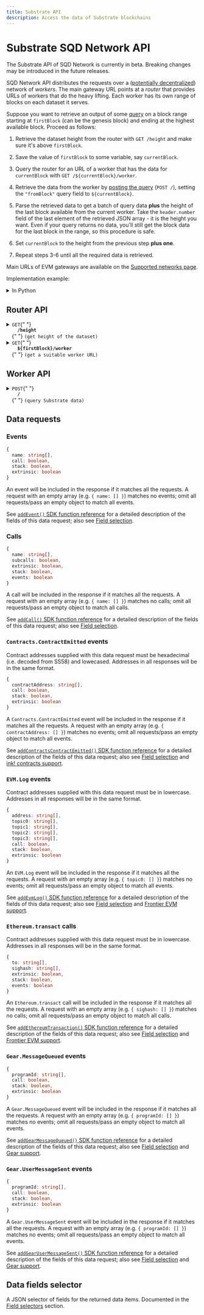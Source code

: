 ```yaml
---
title: Substrate API
description: Access the data of Substrate blockchains
---
```


# Substrate SQD Network API

<Warning>
The Substrate API of SQD Network is currently in beta. Breaking changes may be introduced in the future releases.
</Warning>

SQD Network API distributes the requests over a ([potentially decentralized](/subsquid-network/faq)) network of _workers_. The main gateway URL points at a _router_ that provides URLs of workers that do the heavy lifting. Each worker has its own range of blocks on each dataset it serves.

Suppose you want to retrieve an output of some [query](#worker-api) on a block range starting at `firstBlock` (can be the genesis block) and ending at the highest available block. Proceed as follows:

1. Retrieve the dataset height from the router with `GET /height` and make sure it's above `firstBlock`.

2. Save the value of `firstBlock` to some variable, say `currentBlock`.

3. Query the router for an URL of a worker that has the data for `currentBlock` with `GET /${currentBlock}/worker`.

4. Retrieve the data from the worker by [posting the query](#worker-api) (`POST /`), setting the `"fromBlock"` query field to `${currentBlock}`.

5. Parse the retrieved data to get a batch of query data **plus** the height of the last block available from the current worker. Take the `header.number` field of the last element of the retrieved JSON array - it is the height you want. Even if your query returns no data, you'll still get the block data for the last block in the range, so this procedure is safe.

6. Set `currentBlock` to the height from the previous step **plus one**.

7. Repeat steps 3-6 until all the required data is retrieved.

Main URLs of EVM gateways are available on the [Supported networks page](/subsquid-network/reference/networks).

Implementation example:

<details>

<summary>In Python</summary>

```python
def get_text(url: str) -> str:
    res = requests.get(url)
    res.raise_for_status()
    return res.text


def dump(
    gateway_url: str,
    query: Query,
    first_block: int,
    last_block: int
) -> None:
    assert 0 <= first_block <= last_block
    query = dict(query)  # copy query to mess with it later

    dataset_height = int(get_text(f'{gateway_url}/height'))
    next_block = first_block
    last_block = min(last_block, dataset_height)

    while next_block <= last_block:
        worker_url = get_text(f'{gateway_url}/{next_block}/worker')

        query['fromBlock'] = next_block
        query['toBlock'] = last_block
        res = requests.post(worker_url, json=query)
        res.raise_for_status()
        blocks = res.json()

        last_processed_block = blocks[-1]['header']['number']
        next_block = last_processed_block + 1
        for block in blocks:
            print(json.dumps(block))
```

Full code [here](https://gist.github.com/eldargab/2e007a293ac9f82031d023f1af581a7d).

</details>

## Router API

<details>

<summary>
  <code>GET</code>{" "}
  <code>
    <b>/height</b>
  </code>{" "}
  <code>(get height of the dataset)</code>
</summary>

**Example response:** `20856599`.

</details>

<details>

<summary>
  <code>GET</code>{" "}
  <code>
    <b>$&#123;firstBlock&#125;/worker</b>
  </code>{" "}
  <code>(get a suitable worker URL)</code>
</summary>

The returned worker is capable of processing `POST /` requests in which the `"fromBlock"` field is equal to `${firstBlock}`.

**Example response:** `https://rb05.sqd-archive.net/worker/query/czM6Ly9wb2xrYWRvdC00`.

</details>

## Worker API

<details>

<summary>
  <code>POST</code>{" "}
  <code>
    <b>/</b>
  </code>{" "}
  <code>(query Substrate data)</code>
</summary>

##### Query Fields

- **type**: `"substrate"`
- **fromBlock**: Block number to start from (inclusive).
- **toBlock**: (optional) Block number to end on (inclusive). If this is not given, the query will go on for a fixed amount of time or until it reaches the height of the dataset.
- **includeAllBlocks**: (optional) If true, SQD Network workers will include blocks that contain no data selected by data requests into their responses.
- **fields**: (optional) A [selector](#data-fields-selector) of data fields to retrieve. Common for all data items.
- **events**: (optional) A list of [event requests](#events).
- **calls**: (optional) A list of [call requests](#calls).
- **contractsEvents**: (optional) A list of [Contracts.ContractEmitted event requests](#contractsEvents).
- **evmLogs**: (optional) A list of [EVM.Log event requests](#evmLog).
- **ethereumTransactions**: (optional) A list of [Ethereum.transact call requests](#ethereumTransact).
- **gearMessagesQueued**: (optional) A list of [Gear.MessageQueued event requests](#gearMessageQueued).
- **gearUserMessagesSent**: (optional) A list of [Gear.UserMessageSent event requests](#gearUserMessageSent).

The response is a JSON array of per-block data items that covers a block range starting from `fromBlock`. The last block of the range is determined by the worker. You can find it by looking at the `header.number` field of the last element in the response array.

The first and the last block in the range are returned even if all data requests return no data for the range.

In most cases the returned range will not contain all the range requested by the user (i.e. the last block of the range will not be `toBlock`). To continue, [retrieve a new worker URL](#router-api) for blocks starting at the end of the current range _plus one block_ and repeat the query with an updated value of `fromBlock`.

<details>

<summary>

##### Example Request

</summary>

```json
{
  "type": "substrate",
  "fromBlock": 4669000,
  "toBlock": 4669010,
  "fields": {
    "event": {
      "name": true,
      "args": true
    },
    "call": {
      "name": true,
      "args": true
    }
  },
  "events": [
    {
      "name": ["Balances.Transfer"]
    }
  ]
}
```

Run

```bash
curl https://v2.archive.subsquid.io/network/<your-network>/4669000/worker
```

to get an URL of a worker capable of processing this query.

</details>

<details>

<summary>

##### Example Response

</summary>

Note that the last block in the range is included despite having no matching events.

```json
[
  {
    "header": {
      "number": 4669000,
      "hash": "0xa4667263922a1f71708993dc923b974bdece3a117538d3654f44ace403e6614f",
      "parentHash": "0x068d9e6dc7f3245df45a00a6a18ed1a07e64a53997f5f3f89e8b09c9db267b2b"
    },
    "events": []
  },
  {
    "header": {
      "number": 4669005,
      "hash": "0x7ae89bccf9d8a3fcb33b9310bff5d83aaf905099e32dd7766443c9b96143cde9",
      "parentHash": "0x36c515ee7a74db78a4ddee5734e8a79440e08bafd7e440886c7fcfd0d6389088"
    },
    "events": [
      {
        "index": 1,
        "extrinsicIndex": 1,
        "callAddress": [],
        "name": "Balances.Transfer",
        "args": [
          "0x3a7b188d341fcd76ffdc8e684ac26c1e0720e35ca01b3f7c2308c3bde14571c2",
          "0x8cdbbe675b1ea872e9f4b1d1f7258c3757b4247ef4e4d8f5d3a600d2a6dc7e59",
          "378293330000"
        ]
      }
    ]
  },
  {
    "header": {
      "number": 4669010,
      "hash": "0xbfd4448702ab2def722c6638c3d2062b7ca2cd62f71801ab467b1484bcb259a6",
      "parentHash": "0x5cb9bfcd169b9cacfa8f3b58212c151fc69e5cadf661162cd88f221888420942"
    },
    "events": []
  }
]
```

</details>

</details>

## Data requests

### Events

```ts
{
  name: string[],
  call: boolean,
  stack: boolean,
  extrinsic: boolean
}
```

An event will be included in the response if it matches all the requests. A request with an empty array (e.g. `{ name: [] }`) matches no events; omit all requests/pass an empty object to match all events.

See [`addEvent()` SDK function reference](/sdk/reference/processors/substrate-batch/data-requests/#events) for a detailed description of the fields of this data request; also see [Field selection](/sdk/reference/processors/substrate-batch/field-selection).

### Calls

```ts
{
  name: string[],
  subcalls: boolean,
  extrinsic: boolean,
  stack: boolean,
  events: boolean
}
```

A call will be included in the response if it matches all the requests. A request with an empty array (e.g. `{ name: [] }`) matches no calls; omit all requests/pass an empty object to match all calls.

See [`addCall()` SDK function reference](/sdk/reference/processors/substrate-batch/data-requests/#calls) for a detailed description of the fields of this data request; also see [Field selection](/sdk/reference/processors/substrate-batch/field-selection).

### `Contracts.ContractEmitted` events

<Info>
Contract addresses supplied with this data request must be hexadecimal (i.e. decoded from SS58) and lowecased. Addresses in all responses will be in the same format.
</Info>

```ts
{
  contractAddress: string[],
  call: boolean,
  stack: boolean,
  extrinsic: boolean
}
```

A `Contracts.ContractEmitted` event will be included in the response if it matches all the requests. A request with an empty array (e.g. `{ contractAddress: [] }`) matches no events; omit all requests/pass an empty object to match all events.

See [`addContractsContractEmitted()` SDK function reference](/sdk/reference/processors/substrate-batch/data-requests/#addcontractscontractemitted) for a detailed description of the fields of this data request; also see [Field selection](/sdk/reference/processors/substrate-batch/field-selection) and [ink! contracts support](/sdk/resources/substrate/ink).

### `EVM.Log` events

<Info>
Contract addresses supplied with this data request must be in lowercase. Addresses in all responses will be in the same format.
</Info>

```ts
{
  address: string[],
  topic0: string[],
  topic1: string[],
  topic2: string[],
  topic3: string[],
  call: boolean,
  stack: boolean,
  extrinsic: boolean
}
```

An `EVM.Log` event will be included in the response if it matches all the requests. A request with an empty array (e.g. `{ topic0: [] }`) matches no events; omit all requests/pass an empty object to match all events.

See [`addEvmLog()` SDK function reference](/sdk/reference/processors/substrate-batch/data-requests/#addevmlog) for a detailed description of the fields of this data request; also see [Field selection](/sdk/reference/processors/substrate-batch/field-selection) and [Frontier EVM support](/sdk/resources/substrate/frontier-evm).

### `Ethereum.transact` calls

<Info>
Contract addresses supplied with this data request must be in lowercase. Addresses in all responses will be in the same format.
</Info>

```ts
{
  to: string[],
  sighash: string[],
  extrinsic: boolean,
  stack: boolean,
  events: boolean
}
```

An `Ethereum.transact` call will be included in the response if it matches all the requests. A request with an empty array (e.g. `{ sighash: [] }`) matches no calls; omit all requests/pass an empty object to match all calls.

See [`addEthereumTransaction()` SDK function reference](/sdk/reference/processors/substrate-batch/data-requests/#addethereumtransaction) for a detailed description of the fields of this data request; also see [Field selection](/sdk/reference/processors/substrate-batch/field-selection) and [Frontier EVM support](/sdk/resources/substrate/frontier-evm).

### `Gear.MessageQueued` events

```ts
{
  programId: string[],
  call: boolean,
  stack: boolean,
  extrinsic: boolean
}
```

A `Gear.MessageQueued` event will be included in the response if it matches all the requests. A request with an empty array (e.g. `{ programId: [] }`) matches no events; omit all requests/pass an empty object to match all events.

See [`addGearMessageQueued()` SDK function reference](/sdk/reference/processors/substrate-batch/data-requests/#addgearmessagequeued) for a detailed description of the fields of this data request; also see [Field selection](/sdk/reference/processors/substrate-batch/field-selection) and [Gear support](/sdk/resources/substrate/gear).

### `Gear.UserMessageSent` events

```ts
{
  programId: string[],
  call: boolean,
  stack: boolean,
  extrinsic: boolean
}
```

A `Gear.UserMessageSent` event will be included in the response if it matches all the requests. A request with an empty array (e.g. `{ programId: [] }`) matches no events; omit all requests/pass an empty object to match all events.

See [`addGearUserMessageSent()` SDK function reference](/sdk/reference/processors/substrate-batch/data-requests/#addgearusermessagesent) for a detailed description of the fields of this data request; also see [Field selection](/sdk/reference/processors/substrate-batch/field-selection) and [Gear support](/sdk/resources/substrate/gear).

## Data fields selector

A JSON selector of fields for the returned data items. Documented in the [Field selectors](/sdk/reference/processors/substrate-batch/field-selection/#data-item-types-and-field-selectors) section.
